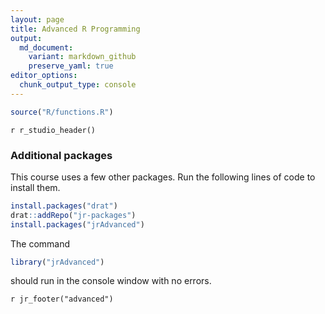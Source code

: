 ```yaml
---
layout: page
title: Advanced R Programming
output:
  md_document:
    variant: markdown_github
    preserve_yaml: true
editor_options: 
  chunk_output_type: console
---
```

```r
source("R/functions.R")
```
`r r_studio_header()`

### Additional packages

This course uses a few other packages. Run the following lines of code to 
install them.

```r
install.packages("drat")
drat::addRepo("jr-packages")
install.packages("jrAdvanced")
```

The command

```r
library("jrAdvanced")
```
should run in the console window with no errors.


`r jr_footer("advanced")`

